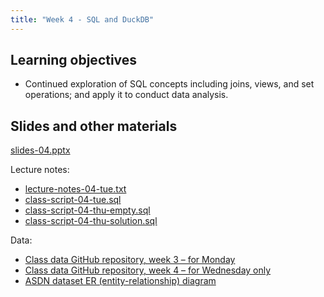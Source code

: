 ```yaml
---
title: "Week 4 - SQL and DuckDB"
---
```


## Learning objectives

-   Continued exploration of SQL concepts including joins, views, and set operations; and apply it to conduct data analysis.


## Slides and other materials

[slides-04.pptx](slides-04.pptx)

Lecture notes:

-   [lecture-notes-04-tue.txt](lecture-notes-04-mon.txt)
-   [class-script-04-tue.sql](class-script-04-mon.sql)
-   [class-script-04-thu-empty.sql](class-script-04-wed-empty.sql)
-   [class-script-04-thu-solution.sql](week4-wed_lecture-notes.sql)


Data:

- [Class data GitHub repository, week 3 -- for Monday](https://github.com/UCSB-Library-Research-Data-Services/bren-meds213-spring-2024-class-data/tree/main/week3)
- [Class data GitHub repository, week 4 -- for Wednesday only](https://github.com/UCSB-Library-Research-Data-Services/bren-meds213-spring-2024-class-data/tree/main/week4)
- [ASDN dataset ER (entity-relationship) diagram](asdn-er-diagram.png)


